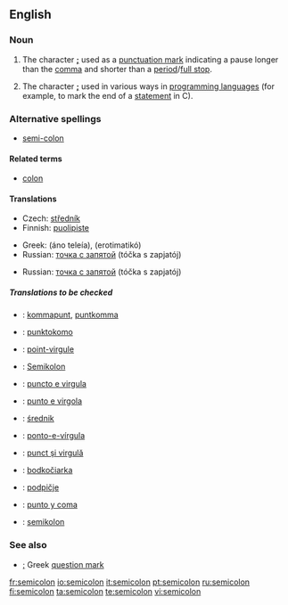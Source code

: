 {{punctuation marks}}
==English==

===Noun===
{{en-noun}}

# {{typography}} The character '''[[;]]''' used as a [[punctuation mark]] indicating a pause longer than the [[comma]] and shorter than a [[period]]/[[full stop]].
# {{typography}} The character '''[[;]]''' used in various ways in [[programming language]]s (for example, to mark the end of a [[statement]] in C).

===Alternative spellings===
*[[semi-colon]]

====Related terms====
{{rfc-level|Related terms at L4+ not in L3 POS section}}
*[[colon]]

====Translations====
{{trans-top|punctuation mark indicating a pause longer than the comma}}
*Czech: [[středník]] {{m}}
*Finnish: [[puolipiste]]
{{trans-mid}}
*Greek: {{t-|el|άνω τελεία|f|}} (áno teleía), {{t-|el|ερωτηματικό|n|}} (erotimatikó)
*Russian: [[точка с запятой]] (tóčka s zapjatój) {{f}}
{{trans-bottom}}
{{trans-top| The character '''[[;]]''' used in various ways in programming languages}}
{{trans-mid}}
*Russian: [[точка с запятой]] (tóčka s zapjatój) {{f}}
{{trans-bottom}}


=====Translations to be checked=====
{{checktrans}}
*{{ttbc|Dutch}}: [[kommapunt]], [[puntkomma]]
*{{ttbc|Esperanto}}: [[punktokomo]]
*{{ttbc|French}}: [[point-virgule]] {{m}}
*{{ttbc|German}}: [[Semikolon]] {{m}}
*{{ttbc|Interlingua}}: [[puncto e virgula]]
*{{ttbc|Italian}}: [[punto e virgola]] {{m}}
*{{ttbc|Polish}}: [[średnik]] {{m}}
*{{ttbc|Portuguese}}: [[ponto-e-vírgula]] {{m}}
*{{ttbc|Romanian}}: [[punct şi virgulă]] {{n}}
*{{ttbc|Slovak}}: [[bodkočiarka]] {{f}}
*{{ttbc|Slovene}}: [[podpičje]] {{n}}
*{{ttbc|Spanish}}: [[punto y coma]] {{m}}
*{{ttbc|Swedish}}: [[semikolon]]

===See also===
*[[;]] Greek [[question mark]]

[[fr:semicolon]]
[[io:semicolon]]
[[it:semicolon]]
[[pt:semicolon]]
[[ru:semicolon]]
[[fi:semicolon]]
[[ta:semicolon]]
[[te:semicolon]]
[[vi:semicolon]]
